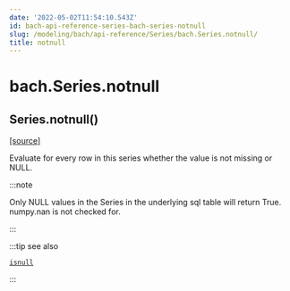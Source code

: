```yaml
---
date: '2022-05-02T11:54:10.543Z'
id: bach-api-reference-series-bach-series-notnull
slug: /modeling/bach/api-reference/Series/bach.Series.notnull/
title: notnull
---
```


# bach.Series.notnull

<div class="method">

<h2 class="signature-method"><span class="additional-name">Series.</span><span class="name">notnull(</span><small class="parameter-list"></small>)</h2>


&#8203;<span class="view-source">[[source]](https://github.com/objectiv/objectiv-analytics/blob/main/bach/bach/series/series.py)</span>

<div class="content">

Evaluate for every row in this series whether the value is not missing or NULL.

:::note

Only NULL values in the Series in the underlying sql table will return True. numpy.nan is not
checked for.


:::

:::tip see also

[`isnull`](/docs/modeling/bach/api-reference/Series/bach.Series.isnull/#bach.Series.isnull)


:::


</div>

</div>
